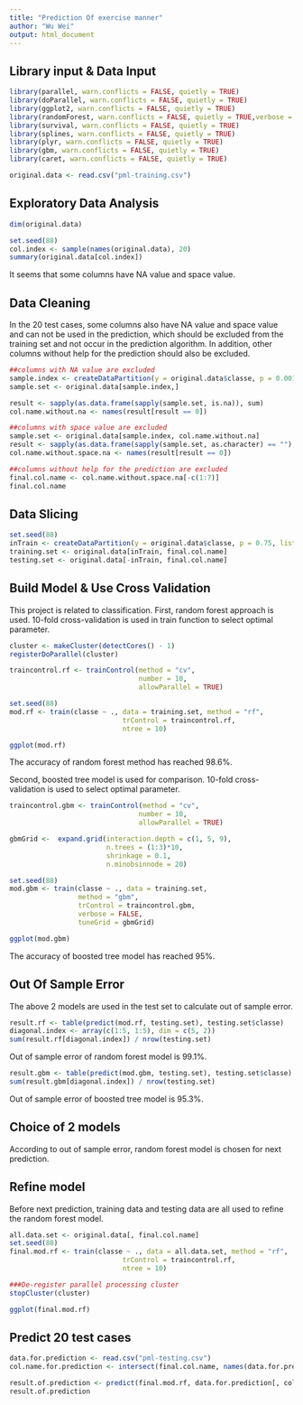```yaml
---
title: "Prediction Of exercise manner"
author: "Wu Wei"
output: html_document
---
```

## Library input & Data Input
```r
library(parallel, warn.conflicts = FALSE, quietly = TRUE)
library(doParallel, warn.conflicts = FALSE, quietly = TRUE)
library(ggplot2, warn.conflicts = FALSE, quietly = TRUE)
library(randomForest, warn.conflicts = FALSE, quietly = TRUE,verbose = FALSE)
library(survival, warn.conflicts = FALSE, quietly = TRUE)
library(splines, warn.conflicts = FALSE, quietly = TRUE)
library(plyr, warn.conflicts = FALSE, quietly = TRUE)
library(gbm, warn.conflicts = FALSE, quietly = TRUE)
library(caret, warn.conflicts = FALSE, quietly = TRUE)

original.data <- read.csv("pml-training.csv")

```

## Exploratory Data Analysis
```r
dim(original.data)

set.seed(88)
col.index <- sample(names(original.data), 20)
summary(original.data[col.index])

```
It seems that some columns have NA value and space value.

## Data Cleaning
In the 20 test cases, some columns also have NA value and space value and can not be used in the prediction, which should be excluded from the training set and not occur in the prediction algorithm. In addition, other columns without help for the prediction should also be excluded.

```r
##columns with NA value are excluded
sample.index <- createDataPartition(y = original.data$classe, p = 0.001, list = FALSE)
sample.set <- original.data[sample.index,]

result <- sapply(as.data.frame(sapply(sample.set, is.na)), sum)
col.name.without.na <- names(result[result == 0])

##columns with space value are excluded
sample.set <- original.data[sample.index, col.name.without.na]
result <- sapply(as.data.frame(sapply(sample.set, as.character) == ""), sum)
col.name.without.space.na <- names(result[result == 0])

##columns without help for the prediction are excluded
final.col.name <- col.name.without.space.na[-c(1:7)]
final.col.name
```

## Data Slicing
```r
set.seed(88)
inTrain <- createDataPartition(y = original.data$classe, p = 0.75, list = FALSE)
training.set <- original.data[inTrain, final.col.name]
testing.set <- original.data[-inTrain, final.col.name]

```

## Build Model & Use Cross Validation
This project is related to classification. First, random forest approach is used. 10-fold cross-validation is used in train function to select optimal parameter.
```r

cluster <- makeCluster(detectCores() - 1)
registerDoParallel(cluster)

traincontrol.rf <- trainControl(method = "cv", 
                                number = 10,
                                allowParallel = TRUE)

set.seed(88)
mod.rf <- train(classe ~ ., data = training.set, method = "rf",
                            trControl = traincontrol.rf,
                            ntree = 10)

ggplot(mod.rf)
```

The accuracy of random forest method has reached 98.6%.

Second, boosted tree model is used for comparison. 10-fold cross-validation is used to select optimal parameter.
```r

traincontrol.gbm <- trainControl(method = "cv", 
                                number = 10,
                                allowParallel = TRUE)

gbmGrid <-  expand.grid(interaction.depth = c(1, 5, 9),
                        n.trees = (1:3)*10,
                        shrinkage = 0.1,
                        n.minobsinnode = 20)

set.seed(88)
mod.gbm <- train(classe ~ ., data = training.set,
                 method = "gbm",
                 trControl = traincontrol.gbm,
                 verbose = FALSE,
                 tuneGrid = gbmGrid)

ggplot(mod.gbm)
```

The accuracy of boosted tree model has reached 95%.

## Out Of Sample Error
The above 2 models are used in the test set to calculate out of sample error.

```r
result.rf <- table(predict(mod.rf, testing.set), testing.set$classe)
diagonal.index <- array(c(1:5, 1:5), dim = c(5, 2))
sum(result.rf[diagonal.index]) / nrow(testing.set)
```
Out of sample error of random forest model is 99.1%.

```r
result.gbm <- table(predict(mod.gbm, testing.set), testing.set$classe)
sum(result.gbm[diagonal.index]) / nrow(testing.set)
```
Out of sample error of boosted tree model is 95.3%.

## Choice of 2 models
According to out of sample error, random forest model is chosen for next prediction.

## Refine model
Before next prediction, training data and testing data are all used to refine the random forest model.

```r
all.data.set <- original.data[, final.col.name]
set.seed(88)
final.mod.rf <- train(classe ~ ., data = all.data.set, method = "rf",
                            trControl = traincontrol.rf,
                            ntree = 10)

###De-register parallel processing cluster
stopCluster(cluster)

ggplot(final.mod.rf)
```

## Predict 20 test cases
```r
data.for.prediction <- read.csv("pml-testing.csv")
col.name.for.prediction <- intersect(final.col.name, names(data.for.prediction))

result.of.prediction <- predict(final.mod.rf, data.for.prediction[, col.name.for.prediction])
result.of.prediction

```
